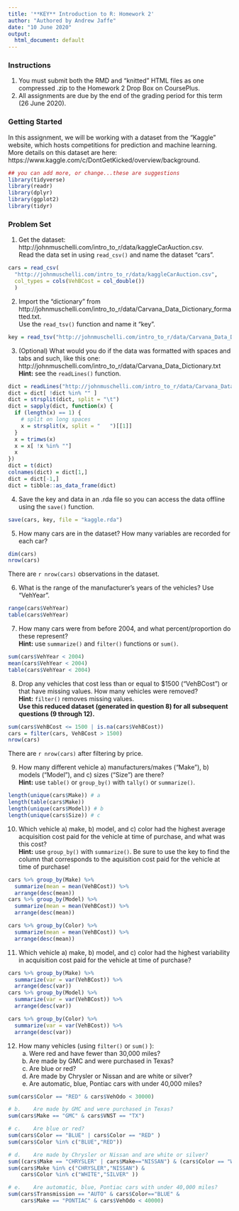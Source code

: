 ```yaml
---
title: '**KEY** Introduction to R: Homework 2'
author: "Authored by Andrew Jaffe"
date: "10 June 2020"
output:
  html_document: default
---
```


### **Instructions**
1. You must submit both the RMD and "knitted" HTML files as one compressed .zip to the Homework 2 Drop Box on CoursePlus.<br />
2. All assignments are due by the end of the grading period for this term (26 June 2020).

### **Getting Started**
In this assignment, we will be working with a dataset from the "Kaggle" website, which hosts competitions for prediction and machine learning. More details on this dataset are here: https://www.kaggle.com/c/DontGetKicked/overview/background.

```r
## you can add more, or change...these are suggestions
library(tidyverse)
library(readr)
library(dplyr)
library(ggplot2)
library(tidyr)
```

### **Problem Set**

1) Get the dataset: http://johnmuschelli.com/intro_to_r/data/kaggleCarAuction.csv.<br />
Read the data set in using `read_csv()` and name the dataset "cars".

```r
cars = read_csv(
  "http://johnmuschelli.com/intro_to_r/data/kaggleCarAuction.csv",
  col_types = cols(VehBCost = col_double())
  )
```

2) Import the "dictionary" from http://johnmuschelli.com/intro_to_r/data/Carvana_Data_Dictionary_formatted.txt.<br />
Use the `read_tsv()` function and name it "key". 

```r
key = read_tsv("http://johnmuschelli.com/intro_to_r/data/Carvana_Data_Dictionary_formatted.txt")
```

3) (Optional) What would you do if the data was formatted with spaces and tabs and such, like this one: http://johnmuschelli.com/intro_to_r/data/Carvana_Data_Dictionary.txt<br /> 
**Hint:** see the `readLines()` function.

```r
dict = readLines("http://johnmuschelli.com/intro_to_r/data/Carvana_Data_Dictionary.txt")
dict = dict[ !dict %in% "" ]
dict = strsplit(dict, split = "\t")
dict = sapply(dict, function(x) {
  if (length(x) == 1) {
    # split on long spaces
    x = strsplit(x, split = "   ")[[1]]
  }
  x = trimws(x)
  x = x[ !x %in% ""]
  x
})
dict = t(dict)
colnames(dict) = dict[1,]
dict = dict[-1,]
dict = tibble::as_data_frame(dict)
```

4) Save the key and data in an .rda file so you can access the data offline using the `save()` function. 

```r
save(cars, key, file = "kaggle.rda")
```

5) How many cars are in the dataset? How many variables are recorded for each car?

```r
dim(cars)
nrow(cars)
```

There are `r nrow(cars)` observations in the dataset.

6) What is the range of the manufacturer's years of the vehicles? Use "VehYear".

```r
range(cars$VehYear)
table(cars$VehYear)
```

7) How many cars were from before 2004, and what percent/proportion do these represent?<br /> 
**Hint:** use `summarize()` and `filter()` functions or `sum()`.

```r
sum(cars$VehYear < 2004)
mean(cars$VehYear < 2004)
table(cars$VehYear < 2004)
```

8) Drop any vehicles that cost less than or equal to $1500 ("VehBCost") or that have missing values. How many vehicles were removed?<br />
**Hint:** `filter()` removes missing values.<br />
**Use this reduced dataset (generated in question 8) for all subsequent questions (9 through 12).**

```r
sum(cars$VehBCost <= 1500 | is.na(cars$VehBCost))
cars = filter(cars, VehBCost > 1500)
nrow(cars)
```

There are `r nrow(cars)` after filtering by price.

9) How many different vehicle a) manufacturers/makes ("Make"), b) models ("Model"), and c) sizes ("Size") are there?<br />
**Hint:** use `table()` or `group_by()` with `tally()` or `summarize()`.

```r
length(unique(cars$Make)) # a
length(table(cars$Make))
length(unique(cars$Model)) # b
length(unique(cars$Size)) # c
```

10) Which vehicle a) make, b) model, and c) color had the highest average acquisition cost paid for the vehicle at time of purchase, and what was this cost?<br />
**Hint:** use  `group_by()` with `summarize()`. Be sure to use the key to find the column that corresponds to the aquisition cost paid for the vehicle at time of purchase!

```r
cars %>% group_by(Make) %>% 
  summarize(mean = mean(VehBCost)) %>% 
  arrange(desc(mean))
cars %>% group_by(Model) %>% 
  summarize(mean = mean(VehBCost)) %>% 
  arrange(desc(mean))

cars %>% group_by(Color) %>% 
  summarize(mean = mean(VehBCost)) %>% 
  arrange(desc(mean))
```

11) Which vehicle a) make, b) model, and c) color had the highest variability in acquisition cost paid for the vehicle at time of purchase?

```r
cars %>% group_by(Make) %>% 
  summarize(var = var(VehBCost)) %>% 
  arrange(desc(var))
cars %>% group_by(Model) %>% 
  summarize(var = var(VehBCost)) %>% 
  arrange(desc(var))

cars %>% group_by(Color) %>% 
  summarize(var = var(VehBCost)) %>% 
  arrange(desc(var))
```

12) How many vehicles (using `filter()` or `sum()` ):
    a. Were red and have fewer than 30,000 miles?
    b. Are made by GMC and were purchased in Texas? 
    c. Are blue or red?
    d. Are made by Chrysler or Nissan and are white or silver?
    e. Are automatic, blue, Pontiac cars with under 40,000 miles? 
 
```r
sum(cars$Color == "RED" & cars$VehOdo < 30000)

# b.	Are made by GMC and were purchased in Texas? 
sum(cars$Make == "GMC" & cars$VNST == "TX")

# c.	Are blue or red?
sum(cars$Color == "BLUE" | cars$Color == "RED" )
sum(cars$Color %in% c("BLUE","RED"))

# d.	Are made by Chrysler or Nissan and are white or silver? 
sum((cars$Make == "CHRYSLER" | cars$Make=="NISSAN") & (cars$Color == "WHITE" | cars$Color == "SILVER" ))
sum(cars$Make %in% c("CHRYSLER","NISSAN") & 
	cars$Color %in% c("WHITE","SILVER" ))

# e.	Are automatic, blue, Pontiac cars with under 40,000 miles? 
sum(cars$Transmission == "AUTO" & cars$Color=="BLUE" & 
	cars$Make == "PONTIAC" & cars$VehOdo < 40000)

```
